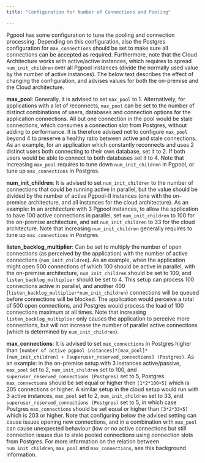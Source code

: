 ```yaml
---
title: "Configuration for Number of Connections and Pooling"

---
```


Pgpool has some configuration to tune the pooling and connection processing. Depending on this configuration, also the Postgres configuration for `max_connections` should be set to make sure all connections can be accepted as required. Furthermore, note that the Cloud Architecture works with active/active instances, which requires to spread `num_init_children` over all Pgpool instances (divide the normally used value by the number of active instances). The below text describes the effect of changing the configuration, and advises values for both the on-premise and the Cloud architecture.

**max_pool**: Generally, it is advised to set `max_pool` to 1. Alternatively, for applications with a lot of reconnects, `max_pool` can be set to the number of distinct combinations of users, databases and connection options for the application connections. All but one connection in the pool would be stale connections, which consumes a connection slot from Postgres, without adding to performance. It is therefore advised not to configure `max_pool` beyond 4 to preserve a healthy ratio between active and stale connections. As an example, for an application which constantly reconnects and uses 2 distinct users both connecting to their own database, set it to 2. If both users would be able to connect to both databases set it to 4. Note that increasing `max_pool` requires to tune down `num_init_children` in Pgpool, or tune up `max_connections` in Postgres.

**num_init_children**: It is advised to set `num_init_children` to the number of connections that could be running active in parallel, but the value should be divided by the number of active Pgpool-II instances (one with the on-premise architecture, and all instances for the cloud architecture). As an example: In an architecture with 3 Pgpool instances, to allow the application to have 100 active connections in parallel, set `num_init_children` to 100 for the on-premise architecture, and set `num_init_children` to 33 for the cloud architecture. Note that increasing `num_init_children` generally requires to tune up `max_connections` in Postgres.

**listen_backlog_multiplier**: Can be set to multiply the number of open connections (as perceived by the application) with the number of active connections (`num_init_children`). As an example, when the application might open 500 connections of which 100 should be active in parallel, with the on-premise architecture, `num_init_children` should be set to 100, and `listen_backlog_multiplier` should be set to 4. This setup can process 100 connections active in parallel, and another 400 (`listen_backlog_multiplier*num_init_children`) connections will be queued before connections will be blocked. The application would perceive a total of 500 open connections, and Postgres would process the load of 100 connections maximum at all times. Note that increasing `listen_backlog_multiplier` only causes the application to perceive more connections, but will not increase the number of parallel active connections (which is determined by `num_init_children`).

**max_connections**: It is advised to set `max_connections` in Postgres higher than `[number of active pgpool instances]*[max_pool]*[num_init_children] + [superuser_reserved_connections] (Postgres)`. As an example: in the on-premise setup with 3 instances active/passive, `max_pool` set to 2, `num_init_children` set to 100, and `superuser_reserved_connections (Postgres)` set to 5, Postgres `max_connections` should be set equal or higher then `[1*2*100+5]` which is 205 connections or higher. A similar setup in the cloud setup would run with 3 active instances, `max_pool` set to 2, `num_init_children` set to 33, and `superuser_reserved_connections (Postgres)` set to 5, in which case Postgres `max_connections` should be set equal or higher than `[3*2*33+5]` which is 203 or higher. Note that configuring below the advised setting can cause issues opening new connections, and in a combination with `max_pool` can cause unexpected behaviour (low or no active connections but still connection issues due to stale pooled connections using connection slots from Postgres. For more information on the relation between `num_init_children`, `max_pool` and `max_connections`, see this background information.
